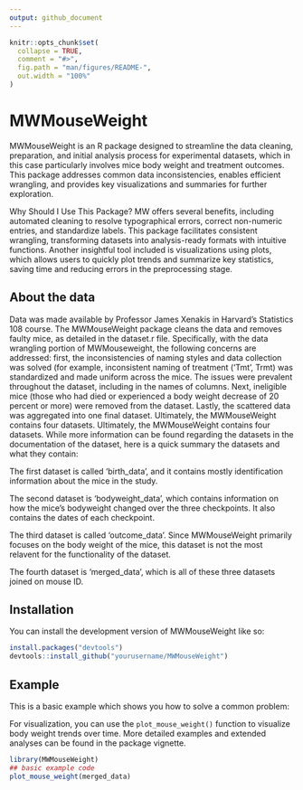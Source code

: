 ```yaml
---
output: github_document
---
```


<!-- README.md is generated from README.Rmd. Please edit that file -->

```r
knitr::opts_chunk$set(
  collapse = TRUE,
  comment = "#>",
  fig.path = "man/figures/README-",
  out.width = "100%"
)
```

# MWMouseWeight

<!-- badges: start -->
<!-- badges: end -->

MWMouseWeight  is an R package designed to streamline the data cleaning, preparation, and initial analysis process for experimental datasets, which in this case particularly involves mice body weight and treatment outcomes. This package addresses common data inconsistencies, enables efficient wrangling, and provides key visualizations and summaries for further exploration.

Why Should I Use This Package?
MW offers several benefits, including automated cleaning to resolve typographical errors, correct non-numeric entries, and standardize labels. This package facilitates consistent wrangling, transforming datasets into analysis-ready formats with intuitive functions. Another insightful tool included is visualizations using plots, which allows users to quickly plot trends and summarize key statistics, saving time and reducing errors in the preprocessing stage.

## About the data

Data was made available by Professor James Xenakis in Harvard's Statistics 108 course. The MWMouseWeight package cleans the data and removes faulty mice, as detailed in the dataset.r file. Specifically, with the data wrangling portion of MWMouseweight, the following concerns are addressed: first, the inconsistencies of naming styles and data collection was solved (for example, inconsistent naming of treatment (‘Tmt’, Trmt) was standardized and made uniform across the mice. The issues were prevalent throughout the dataset, including in the names of columns. Next, ineligible mice (those who had died or experienced a body weight decrease of 20 percent or more) were removed from the dataset. Lastly, the scattered data was aggregated into one final dataset.  Ultimately, the MWMouseWeight contains four datasets. Ultimately, the MWMouseWeight contains four datasets. While more information can be found regarding the datasets in the documentation of the dataset, here is a quick summary the datasets and what they contain:

The first dataset is called 'birth_data', and it contains mostly identification information about the mice in the study.

The second dataset is 'bodyweight_data', which contains information on how the mice's bodyweight changed over the three checkpoints. It also contains the dates of each checkpoint.

The third dataset is called 'outcome_data'. Since MWMouseWeight primarily focuses on the body weight of the mice, this dataset is not the most relavent for the functionality of the dataset. 

The fourth dataset is 'merged_data', which is all of these three datasets joined on mouse ID.

## Installation

You can install the development version of MWMouseWeight like so:

``` r
install.packages("devtools")
devtools::install_github("yourusername/MWMouseWeight")

```

## Example

This is a basic example which shows you how to solve a common problem:

For visualization, you can use the `plot_mouse_weight()` function to visualize body weight trends over time. More detailed examples and extended analyses can be found in the package vignette.

```r
library(MWMouseWeight)
## basic example code
plot_mouse_weight(merged_data)
```

